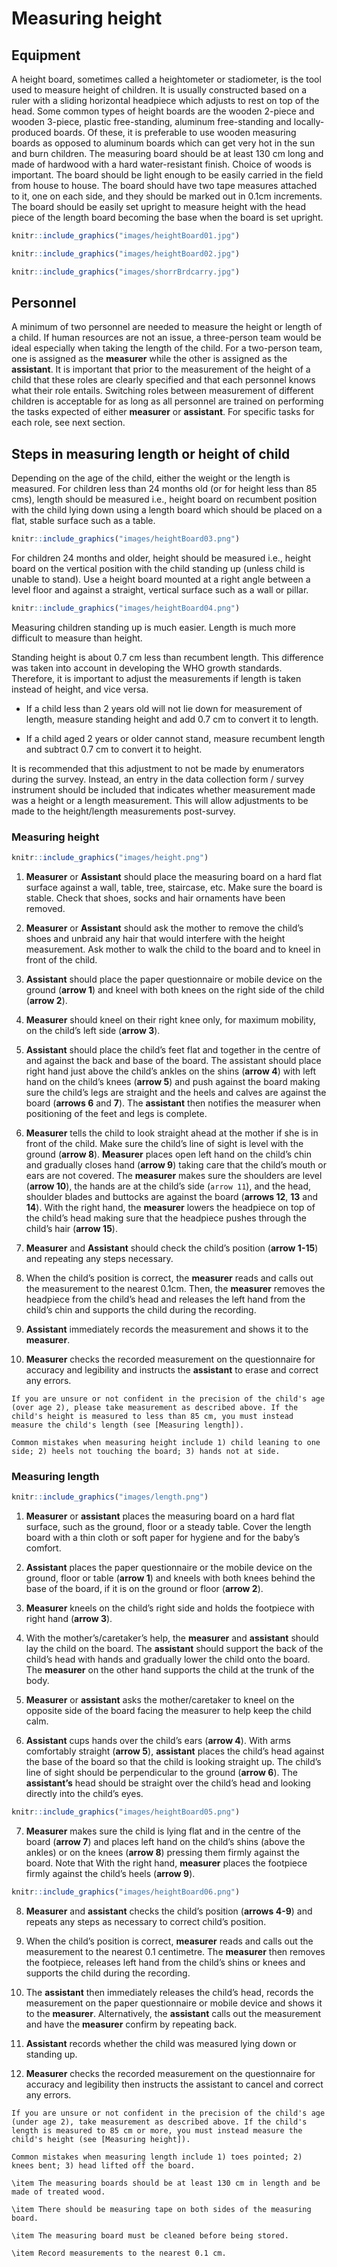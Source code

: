 # Measuring height {#height}

## Equipment

A height board, sometimes called a heightometer or stadiometer, is the tool used to measure height of children. It is usually constructed based on a ruler with a sliding horizontal headpiece which adjusts to rest on top of the head. Some common types of height boards are the wooden 2-piece and wooden 3-piece, plastic free-standing, aluminum free-standing and locally-produced boards. Of these, it is preferable to use wooden measuring boards as opposed to aluminum boards which can get very hot in the sun and burn children. The measuring board should be at least 130 cm long and made of hardwood with a hard water-resistant finish. Choice of woods is important. The board should be light enough to be easily carried in the field from house to house. The board should have two tape measures attached to it, one on each side, and they should be marked out in 0.1cm increments. The board should be easily set upright to measure height with the head piece of the length board becoming the base when the board is set upright.

```r
knitr::include_graphics("images/heightBoard01.jpg")
```

```r
knitr::include_graphics("images/heightBoard02.jpg")
```

```r
knitr::include_graphics("images/shorrBrdcarry.jpg")
```

## Personnel

A minimum of two personnel are needed to measure the height or length of a child. If human resources are not an issue, a three-person team would be ideal especially when taking the length of the child. For a two-person team, one is assigned as the **measurer** while the other is assigned as the **assistant**. It is important that prior to the measurement of the height of a child that these roles are clearly specified and that each personnel knows what their role entails. Switching roles between measurement of different children is acceptable for as long as all personnel are trained on performing the tasks expected of either **measurer** or **assistant**. For specific tasks for each role, see next section.

## Steps in measuring length or height of child

Depending on the age of the child, either the weight or the length is measured. For children less than 24 months old (or for height less than 85 cms), length should be measured i.e., height board on recumbent position with the child lying down using a length board which should be placed on a flat, stable surface such as a table.

```r
knitr::include_graphics("images/heightBoard03.png")
```

For children 24 months and older, height should be measured i.e., height board on the vertical position with the child standing up (unless child is unable to stand). Use a height board mounted at a right angle between a level floor and against a straight, vertical surface such as a wall or pillar.

```r
knitr::include_graphics("images/heightBoard04.png")
```

Measuring children standing up is much easier. Length is much more difficult to measure than height.

Standing height is about 0.7 cm less than recumbent length. This difference was taken into account in developing the WHO growth standards. Therefore, it is important to adjust the measurements if length is taken instead of height, and vice versa.

* If a child less than 2 years old will not lie down for measurement of length, measure standing height and add 0.7 cm to convert it to length.

* If a child aged 2 years or older cannot stand, measure recumbent length and subtract 0.7 cm to convert it to height.

It is recommended that this adjustment to not be made by enumerators during the survey. Instead, an entry in the data collection form / survey instrument should be included that indicates whether measurement made was a height or a length measurement. This will allow adjustments to be made to the height/length measurements post-survey.


### Measuring height

```r
knitr::include_graphics("images/height.png")
```

1. **Measurer** or **Assistant** should place the measuring board on a hard flat surface against a wall, table, tree, staircase, etc.  Make sure the board is stable. Check that shoes, socks and hair ornaments have been removed.

2.	**Measurer** or **Assistant** should ask the mother to remove the child's shoes and unbraid any hair that would interfere with the height measurement. Ask mother to walk the child to the board and to kneel in front of the child.

3. 	**Assistant** should place the paper questionnaire or mobile device on the ground (**arrow 1**) and kneel with both knees on the right side of the child (**arrow 2**). 

4. **Measurer** should kneel on their right knee only, for maximum  mobility, on the child's left side  (**arrow 3**).

5.	**Assistant** should place the child's feet flat and together in the centre of and against the back and base of the board. The assistant should place right hand just above the child's ankles on the shins (**arrow 4**) with left hand on the child's knees (**arrow 5**) and push against the board making sure the child's legs are straight and the heels and calves are against the board (**arrows 6** and **7**).  The **assistant** then notifies the measurer when positioning of the feet and legs is complete.

6.	**Measurer** tells the child to look straight ahead at the mother if she is in front of the child.  Make sure the child's line of sight is level with the ground (**arrow 8**). **Measurer** places open left hand on the child's chin and gradually closes hand (**arrow 9**) taking care that the child's mouth or ears are not covered. The **measurer** makes sure the shoulders are level (**arrow 10**), the hands are at the child's side (`arrow 11`), and the head, shoulder blades and buttocks are against the board (**arrows 12**, **13** and **14**). With the right hand, the **measurer** lowers the headpiece on top of the child's head making sure that the headpiece pushes through the child's hair (**arrow 15**).

7.	**Measurer** and **Assistant** should check the child's position (**arrow 1-15**) and repeating any steps necessary.

8. When the child's position is correct, the **measurer** reads and calls out the measurement to the nearest 0.1cm.  Then, the **measurer** removes the headpiece from the child's head and releases the left hand from the child's chin and supports the child during the recording.

9.	**Assistant** immediately records the measurement and shows it to the **measurer**.

10.	**Measurer** checks the recorded measurement on the questionnaire for accuracy and legibility and instructs the **assistant** to erase and correct any errors.

```block2
If you are unsure or not confident in the precision of the child's age (over age 2), please take measurement as described above. If the child's height is measured to less than 85 cm, you must instead measure the child's length (see [Measuring length]).
```

```block2
Common mistakes when measuring height include 1) child leaning to one side; 2) heels not touching the board; 3) hands not at side.
```

### Measuring length

```r
knitr::include_graphics("images/length.png")
```

1. **Measurer** or **assistant** places the measuring board on a hard flat surface, such as the ground, floor or a steady table. Cover the length board with a thin cloth or soft paper for hygiene and for the baby’s comfort.

2.	**Assistant** places the paper questionnaire or the mobile device on the ground, floor or table (**arrow 1**) and kneels with both knees behind the base of the board, if it is on the ground or floor (**arrow 2**).

3.	**Measurer** kneels on the child's right side and holds the footpiece with right hand (**arrow 3**).

4. With the mother's/caretaker's help, the **measurer** and **assistant** should lay the child on the board. The **assistant** should support the back of the child's head with hands and gradually lower the child onto the board. The **measurer** on the other hand supports the child at the trunk of the body.

5. **Measurer** or **assistant** asks the mother/caretaker to kneel on the opposite side of the board facing the measurer to help keep the child calm.

6. **Assistant** cups hands over the child's ears (**arrow 4**). With arms comfortably straight (**arrow 5**), **assistant** places the child's head against the base of the board so that the child is looking straight up. The child's line of sight should be perpendicular to the ground (**arrow 6**). The **assistant's** head should be straight over the child's head and looking directly into the child's eyes.

```r
knitr::include_graphics("images/heightBoard05.png")
```

7. **Measurer** makes sure the child is lying flat and in the centre of the board (**arrow 7**) and places left hand on the child's shins (above the ankles) or on the knees (**arrow 8**) pressing them firmly against the board. Note that With the right hand, **measurer** places the footpiece firmly against the child's heels (**arrow 9**).

```r
knitr::include_graphics("images/heightBoard06.png")
```

8. **Measurer** and **assistant** checks the child's position (**arrows 4-9**) and repeats any steps as necessary to correct child's position.

9. When the child's position is correct, **measurer** reads and calls out the measurement to the nearest 0.1 centimetre. The **measurer** then removes the footpiece, releases left hand from the child's shins or knees and supports the child during the recording. 

10.	The **assistant** then immediately releases the child's head, records the measurement on the paper questionnaire or mobile device and shows it to the **measurer**. Alternatively, the **assistant** calls out the measurement and have the **measurer** confirm by repeating back.

11.	**Assistant** records whether the child was measured lying down or standing up.

12.	**Measurer** checks the recorded measurement on the questionnaire for accuracy and legibility then instructs the assistant to cancel and correct any errors.

```block2
If you are unsure or not confident in the precision of the child's age (under age 2), take measurement as described above. If the child's length is measured to 85 cm or more, you must instead measure the child's height (see [Measuring height]).
```

```block2
Common mistakes when measuring length include 1) toes pointed; 2) knees bent; 3) head lifted off the board.
```

```block2
\item The measuring boards should be at least 130 cm in length and be made of treated wood.

\item There should be measuring tape on both sides of the measuring board.

\item The measuring board must be cleaned before being stored.

\item Record measurements to the nearest 0.1 cm.
```

